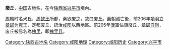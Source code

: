 '''廢丘'''，[[中国|中国]]古地名，在今[[陕西省|陕西省]][[兴平市|兴平市]]境內。

[[周朝|周朝]]时名犬丘，[[周懿王|周懿王]]所都，秦欲废之，故曰废丘。[[秦朝|秦朝]]滅亡後，前206年[[項羽|項羽]]立[[章邯|章邯]]为[[雍王|雍王]]，定都废丘，統治[[咸阳|咸阳]]以西地區。前205年[[漢朝|漢]]軍佔領廢丘，章邯[[自刎|自刎]]，废丘被易名為[[槐里|槐里]]，即[[槐里县|槐里县]]。

{{Shaanxi-stub}}
{{DEFAULTSORT:F}}
[[Category:陕西古地名|Category:陕西古地名]]
[[Category:咸阳地理|Category:咸阳地理]]
[[Category:咸阳历史|Category:咸阳历史]]
[[Category:兴平市|Category:兴平市]]